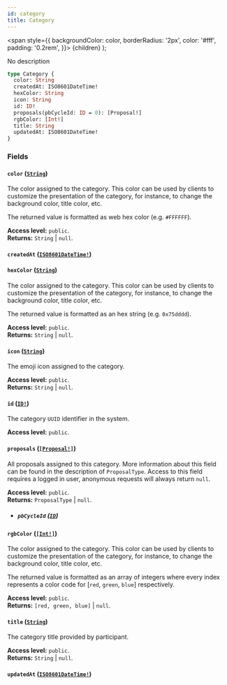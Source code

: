 ```yaml
---
id: category
title: Category
---
```


<span
style={{
      backgroundColor: color,
      borderRadius: '2px',
      color: '#fff',
      padding: '0.2rem',
    }}>
{children}
</span>
);

No description

```graphql
type Category {
  color: String
  createdAt: ISO8601DateTime!
  hexColor: String
  icon: String
  id: ID!
  proposals(pbCycleId: ID = 0): [Proposal!]
  rgbColor: [Int!]
  title: String
  updatedAt: ISO8601DateTime!
}
```

### Fields

#### `color` ([`String`](/api/scalars/string))

The color assigned to the category. This color can be used by clients to customize the presentation of the category, for instance, to change the background color, title color, etc.

The returned value is formatted as web hex color (e.g. `#FFFFFF`).

**Access level:** `public`.  
**Returns:** `String` | `null`.

#### `createdAt` ([`ISO8601DateTime!`](/api/scalars/iso-8601-date-time))

#### `hexColor` ([`String`](/api/scalars/string))

The color assigned to the category. This color can be used by clients to customize the presentation of the category, for instance, to change the background color, title color, etc.

The returned value is formatted as an hex string (e.g. `0x75dddd`).

**Access level:** `public`.  
**Returns:** `String` | `null`.

#### `icon` ([`String`](/api/scalars/string))

The emoji icon assigned to the category.

**Access level:** `public`.  
**Returns:** `String` | `null`.

#### `id` ([`ID!`](/api/scalars/id))

The category `UUID` identifier in the system.

**Access level:** `public`.

#### `proposals` ([`[Proposal!]`](/api/objects/proposal))

All proposals assigned to this category. More information about this field can be found in the description of `ProposalType`. Access to this field requires a logged in user, anonymous requests will always return `null`.

**Access level:** `public`.  
**Returns:** `ProposalType` | `null`.

- ##### `pbCycleId` ([`ID`](/api/scalars/id))

#### `rgbColor` ([`[Int!]`](/api/scalars/int))

The color assigned to the category. This color can be used by clients to customize the presentation of the category, for instance, to change the background color, title color, etc.

The returned value is formatted as an array of integers where every index represents a color code for [`red`, `green`, `blue`] respectively.

**Access level:** `public`.  
**Returns:** `[red, green, blue]` | `null`.

#### `title` ([`String`](/api/scalars/string))

The category title provided by participant.

**Access level:** `public`.  
**Returns:** `String` | `null`.

#### `updatedAt` ([`ISO8601DateTime!`](/api/scalars/iso-8601-date-time))
